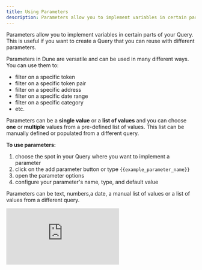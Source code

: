 ```yaml
---
title: Using Parameters
description: Parameters allow you to implement variables in certain parts of your Query. This is useful if you want to create a Query that you can reuse with different parameters.
---
```


Parameters allow you to implement variables in certain parts of your Query. This is useful if you want to create a Query that you can reuse with different parameters.

Parameters in Dune are versatile and can be used in many different ways. You can use them to:

- filter on a specific token
- filter on a specific token pair
- filter on a specific address
- filter on a specific date range
- filter on a specific category
- etc.

Parameters can be a **single value** or a **list of values** and you can choose **one** or **multiple** values from a pre-defined list of values. This list can be manually defined or populated from a different query.


**To use parameters:**

1. choose the spot in your Query where you want to implement a parameter
2. click on the add parameter button or type ``{{example_parameter_name}}``
3. open the parameter options 
4. configure your parameter's name, type, and default value

Parameters can be text, numbers,a date, a manual list of values or a list of values from a different query.

<div
  style={{
    position: "relative",
    paddingBottom: "calc(50.67708333333333% + 41px)",
    height: 0
  }}
>
  <iframe
    src="https://demo.arcade.software/wEVEG2p4ns4oXV5LSpJ3?embed"
    title="Parameter demo"
    frameBorder={0}
    loading="lazy"
    webkitallowfullscreen=""
    mozallowfullscreen=""
    allowFullScreen=""
    style={{
      position: "absolute",
      top: 0,
      left: 0,
      width: "100%",
      height: "100%",
      colorScheme: "light"
    }}
  />
</div>


### Freeform parameters

Freeform parameters are useful if you want your users to be able to input any text, number or date value. An example of this would be a parameter that allows users to input an address, a token, or a date.   
The system will automatically detect the type of the value and insert it into the query as the correct type. You can also manually adjust the type within the query by using the `cast` function.


![freeform parameter](../query-editor/images/parameters/freeform-parameter.jpeg)

For example:

``` sql
-- freeform varbinary parameter
Select * from ethereum.transactions
where "from" = {{address_parameter}}
```

```sql
-- freeform number parameter
Select * from dex.trades
where amount_usd > {{usd_amount_parameter}}
```

``` sql
-- freeform date parameter
Select * from dex.trades
where evt_block_time between cast('{{start_date_parameter}}' as timestamp) and cast('{{end_date_parameter}}' as timestamp)
```

### List parameters

List parameters are useful if you want your users to be able to choose **one** or **multiple values** from a pre-defined list of values. This list can be manually defined or populated from a different query.
Examples of this include parameters that allows users to choose from a list of tokens or a list of token pairs.

![list parameter](/app/query-editor/images/parameters/list-parameter.jpeg)

```sql
--- list parameter allowing single value
Select * from dex.trades
where token_pair = ({{token_pair_parameter}})
```

or

```sql
--- list parameter allowing with multiple values
Select * from dex.trades
where token in (Select token from unnest(split('{{token_list_parameter}}',',')) as c(token))
```

!!!info "multiple values"

    If you want to allow multiple values, you need to adjust your query for this. Use the `unnest` and `split` functions to turn the columns into useable values.
    By default, the values will be inserted into the query as individual columns.

    **Example**:   
    A list of 3 selected values in a parameter called `example_parameter_name` will be inserted into the query like this:
    ```sql
    Select {{example_parameter_name}} 
    /* returns 
    | column1   | column2   | column3   |
    | --------- | --------- | --------- |
    | WETH-USDC | WBTC-USDC | DAI-USDC  |
    */
    ``` 

    Most of the time, you'll want to use the values in a `where in` clause. To do this, you need to use the `unnest` and `split` functions to turn the columns into useable values.

    For example:

    ``` sql
    Select * from dex.trades
    where token_pair in (Select pair from unnest(split('{{example_parameter_name}}',',')) as c(pair))
    ```

#### Manual list

When you manually define a list of values, the list can be text values, numbers, dates or even varbinary values. The system attemtps to detect the type of the list values, but sometimes you might have to manually adjust the type within the query by using the `cast` function.

A very common example of using a manual list is setting the "time granularity" of a dashboard/query.

```sql
Select 
    date_trunc('{{time_granularity_parameter}}', evt_block_time) as time, 
    sum(amount_usd) as amount_usd
from dex.trades
group by 1
/* parameter options:
    - default value: day
    - list values: day, week, month
*/
```

#### List from query results

You can use the results of a query as the list of values for a parameter. Doing this allows you to build dynamic dashboards that allow users to choose from a list of values that is populated by a different query. You can choose any query by its query_id and any column by its name. The column data type will be transferred to the parameter.


![parameter from query results](/app/query-editor/images/parameters/parameter-query-result.jpeg)


<Note>
**Query results**

    The query that you use to populate the list of values does not update automatically. You need to trigger a refresh of the query results to update the list of values. This can happen by either manually refreshing the query results or by setting up a [query schedule](query-scheduler.md).
</Note>

This feature can be used in all kinds of ways, but here are a few examples:

- to choose from a list of tokens
- to choose from a list of token pairs
- to choose from a list of addresses or labels
- to single out specific products or categories

All of these examples could be solved with a manual list, but using a query to populate the list of values allows you to build dynamic dashboards that update automatically. It also can simply make it easier to manage a list of values that is shared between multiple queries.

**Example 1:**   

You can use a distinct query on dex.trades to populate a list of all projects currently in dex.trades. This list can then be used in multiple queries. 
```sql
Select distinct project from dex.trades
```

[link to dashboard](https://dune.com/dune/query-result-parameter-showcase)


**Example 2:**

Filter on all available perpeptual futures available on synthetix. The master query for this is query_3256054. We can use this query to populate a list of all available perps:

```sql 
--query 3256054 constructs the daily open interest for all synthetix perps
Select 
    distinct perp_name 
from query_3256054 
order by perp_name
```

We can then use this list of perps in query_3256054 to make filtering on a specific perp possible:
```sql
...
and perp_name in (Select perp_name from unnest(split('{{perp_name}}',',')) as b(perp_name))
```

[link to query](https://dune.com/queries/3256054/)


### Parameters in query descriptions

You can use parameters in the description of a query. This feature is useful to effortlessly report on the current value of a parameter. For example, you can use this to report on the current value of a parameter that is used in a dashboard.

<div
  style={{
    position: "relative",
    paddingBottom: "calc(88.10226155358899% + 41px)",
    height: 0
  }}
>
  <iframe
    src="https://demo.arcade.software/mvz7g0C5C3uGkt8U4Fw9?embed"
    title="dune.com/queries/3259087/5455458?Wash+Trading+Filter_e15077=OFF&sidebar=none"
    frameBorder={0}
    loading="lazy"
    webkitallowfullscreen=""
    mozallowfullscreen=""
    allowFullScreen=""
    style={{
      position: "absolute",
      top: 0,
      left: 0,
      width: "100%",
      height: "100%",
      colorScheme: "light"
    }}
  />
</div>
To use a parameter in a query description:

1. open your query settings
2. add the parameter to the query description by using the `{{example_parameter_name}}` syntax
3. save your query settings
4. your query description will now show the current value of the parameter


### Parameters in dashboards

If you want to use the same parameter between different queries on a dashboard, make sure to use exactly the same settings for the parameter in each query. The parameter will then be shared between the queries and only turn up once in the dashboard's parameter menu. Exactly the same settings means:

- the parameter name is the same
- the parameter type is the same
- the parameter default value is the same
- the parameter list of values is the same
- the query id and column name for a list of values from a query is the same